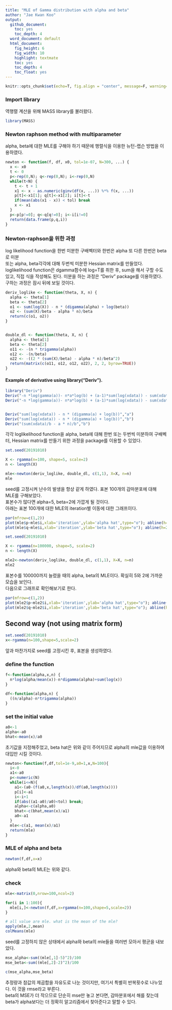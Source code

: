 ```yaml
---
title: "MLE of Gamma distribution with alpha and beta"
author: "Jae Kwan Koo"
output:
  github_document:
    toc: yes
    toc_depth: 4
  word_document: default
  html_document:
    fig_height: 6
    fig_width: 10
    highlight: textmate
    toc: yes
    toc_depth: 4
    toc_float: yes
---
```



```r
knitr::opts_chunk$set(echo=T, fig.align = "center", message=F, warning=F, fig.height = 5, cache=T, dpi = 300, dev = "png")
```  

### Import library  

역행렬 계산을 위해 MASS library를 불러왔다.  

```r
library(MASS)
```  

### Newton raphson method with multiparameter  

alpha, beta에 대한 MLE를 구해야 하기 때문에 행렬식을 이용한 뉴턴-랩슨 방법을 이용하였다.  

```r
newton <- function(f, df, x0, tol=1e-07, N=300, ...) {
  x <- x0
  t <- 0
  p<-rep(0,N); q<-rep(0,N); i<-rep(0,N)
  while(t<N) {
    t <- t + 1
    x1 <- x - as.numeric(ginv(df(x, ...)) %*% f(x, ...))
    p[t]<-x1[1]; q[t]<-x1[2]; i[t]<-t
    if(mean(abs(x1 - x)) < tol) break
    x <- x1
  }
  p<-p[p!=0]; q<-q[q!=0]; i<-i[i!=0]
  return(data.frame(p,q,i))
}
```  

### Newton-raphson을 위한 과정  

log likelihood function을 한번 미분한 구배벡터와 한번은 alpha 또 다른 한번은 beta로 미분  
또는 alpha, beta각각에 대해 두번씩 미분한 Hessian matrix를 만들었다.  
loglikelihood function은 dgamma함수에 log=T를 취한 후, sum을 해서 구할 수도 있고, 직접 식을 작성해도 된다.  미분을 하는 과정은 "Deriv" package를 이용하였다. 구하는 과정은 잠시 뒤에 보일 것이다.  

```r
deriv_loglike <- function(theta, X, n) {
  alpha <- theta[1]
  beta <- theta[2]
  o1 <- sum(log(X)) - n * (digamma(alpha) + log(beta))
  o2 <- (sum(X)/beta - alpha * n)/beta
  return(c(o1, o2))
}


double_dl <- function(theta, X, n) {
  alpha <- theta[1]
  beta <- theta[2]
  o11 <- -(n * trigamma(alpha))
  o12 <- -(n/beta)
  o22 <- -((2 * (sum(X)/beta) - alpha * n)/beta^2)
  return(matrix(c(o11, o12, o12, o22), 2, 2, byrow=TRUE))
}
```  

#### Example of derivative using library("Deriv").  
```r
library("Deriv")
Deriv("-n *log(gamma(a))- n*a*log(b) + (a-1)*sum(log(xdata)) - sum(xdata)/b","a")
Deriv("-n *log(gamma(a))- n*a*log(b) + (a-1)*sum(log(xdata)) - sum(xdata)/b","b")


Deriv("sum(log(xdata)) - n * (digamma(a) + log(b))","a")
Deriv("sum(log(xdata)) - n * (digamma(a) + log(b))","b")
Deriv("(sum(xdata)/b - a * n)/b","b")
```  

각각 loglikelihood function을 alpha, beta에 대해 한번 또는 두번씩 미분하여 구배벡터, Hessian matrix를 만들기 위한 과정을 package를 이용할 수 있었다.  

```r
set.seed(20191010)

X <- rgamma(n=100, shape=5, scale=2)
n <- length(X)        

mle<-newton(deriv_loglike, double_dl, c(1,1), X=X, n=n)
mle
```  

seed를 고정시켜 난수의 발생을 항상 같게 하였다. 표본 100개의 감마분포에 대해 MLE를 구해보았다.  
표본수가 많다면 alpha=5, beta=2에 가깝게 될 것이다.  
아래는 표본 100개에 대한 MLE의 iteration별 이동에 대한 그래프이다.  

```r
par(mfrow=c(1,2))
plot(mle$p~mle$i,xlab='iteration',ylab='alpha hat',type="o"); abline(h=5,col='red',lwd=2)
plot(mle$q~mle$i,xlab='iteration',ylab='beta hat',type="o"); abline(h=2,col='red',lwd=2)
```  

```r
set.seed(20191010)

X <- rgamma(n=100000, shape=5, scale=2)
n <- length(X)        

mle2<-newton(deriv_loglike, double_dl, c(1,1), X=X, n=n)
mle2
```  

표본수를 100000까지 늘렸을 때의 alpha, beta의 MLE이다. 확실히 5와 2에 가까운 모습을 보인다.  
다음으로 그래프로 확인해보기로 한다.  

```r
par(mfrow=c(1,2))
plot(mle2$p~mle2$i,xlab='iteration',ylab='alpha hat',type="o"); abline(h=5,col='red',lwd=2)
plot(mle2$q~mle2$i,xlab='iteration',ylab='beta hat',type="o"); abline(h=2,col='red',lwd=2)
```  

## Second way (not using matrix form)  

```r
set.seed(20191010)
x<-rgamma(n=100,shape=5,scale=2)
```  

앞과 마찬가지로 seed를 고정시킨 후, 표본을 생성하였다.  

### define the function  

```r
f<-function(alpha,x,n) {
  n*log(alpha/mean(x))-n*digamma(alpha)+sum(log(x))
}

df<-function(alpha,n) {
  ((n/alpha)-n*trigamma(alpha))
}
```  

### set the initial value  

```r
a0<-1
alpha<-a0
bhat<-mean(x)/a0
```  

초기값을 지정해주었고, beta hat은 위와 같이 주어지므로 alpha의 mle값을 이용하여 대입만 시킬 것이다.  

```r
newton<-function(f,df,tol=1e-9,a0=1,x,N=100){
  i<-0
  a1<-a0
  p<-numeric(N)
  while(i<=N){
    a1<-(a0-(f(a0,x,length(x))/df(a0,length(x))))
    p[i]<-a1
    i<-i+1
    if(abs((a1-a0)/a0)<tol) break;
    alpha<-c(alpha,a0)
    bhat<-c(bhat,mean(x)/a1)
    a0<-a1
  }
  mle<-c(a1, mean(x)/a1)
  return(mle)
}
```  

### MLE of alpha and beta  

```r
newton(f,df,x=x)
```  

alpha와 beta의 MLE는 위와 같다.  


### check  

```r
mle<-matrix(0,nrow=100,ncol=2)

for(i in 1:100){
  mle[i,]<-newton(f,df,x=rgamma(n=100,shape=5,scale=2))
}

# all value are mle. what is the mean of the mle?
apply(mle,2,mean)
colMeans(mle)
```  

seed를 고정하지 않은 상태에서 alpha와 beta의 mle들을 여러번 모아서 평균을 내보았다.  

```r
mse_alpha<-sum((mle[,1]-5)^2)/100
mse_beta<-sum((mle[,2]-2)^2)/100

c(mse_alpha,mse_beta)
```  

추정량과 참값의 제곱합을 자유도로 나눈 것이지만, 여기서 특별히 반복횟수로 나누었다. 이 것을 rmse라고 부른다.  
beta의 MSE가 더 작으므로 단순히 mse만 놓고 본다면, 감마분포에서 해를 찾는데 beta가 alpha보다는 더 정확히 알고리즘에서 찾아준다고 말할 수 있다.